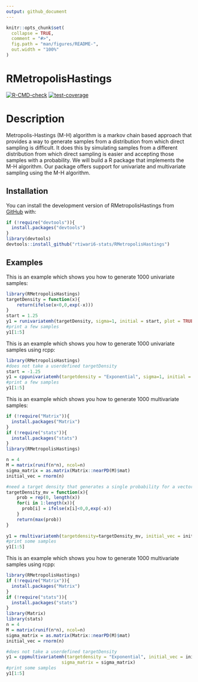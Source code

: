 ```yaml
---
output: github_document
---
```


<!-- README.md is generated from README.Rmd. Please edit that file -->

```r
knitr::opts_chunk$set(
  collapse = TRUE,
  comment = "#>",
  fig.path = "man/figures/README-",
  out.width = "100%"
)
```

# RMetropolisHastings

<!-- badges: start -->
[![R-CMD-check](https://github.com/rtiwari6-stats/RMetropolisHastings/actions/workflows/R-CMD-check.yaml/badge.svg)](https://github.com/rtiwari6-stats/RMetropolisHastings/actions/workflows/R-CMD-check.yaml)
[![test-coverage](https://github.com/rtiwari6-stats/RMetropolisHastings/actions/workflows/test-coverage.yaml/badge.svg)](https://github.com/rtiwari6-stats/RMetropolisHastings/actions/workflows/test-coverage.yaml)
<!-- badges: end -->

# Description

Metropolis-Hastings (M-H) algorithm is a markov chain based approach that provides a way to generate samples from a distribution from which direct sampling is difficult. It does this by simulating samples from a different distribution from which direct sampling is easier and accepting those samples with a probability. We will build a R package that implements the M-H algorithm.   Our package offers support for univariate and multivariate sampling using the M-H algorithm.


## Installation

You can install the development version of RMetropolisHastings from [GitHub](https://github.com/rtiwari6-stats/RMetropolisHastings) with:

```r
if (!require("devtools")){
  install.packages("devtools") 
}
library(devtools)
devtools::install_github("rtiwari6-stats/RMetropolisHastings")
```


## Examples

This is an example which shows you how to generate 1000 univariate samples:

```r
library(RMetropolisHastings)
targetDensity = function(x){
    return(ifelse(x<0,0,exp(-x)))
}
start = 1.25
y1 = runivariatemh(targetDensity, sigma=1, initial = start, plot = TRUE)
#print a few samples
y1[1:5]
```


This is an example which shows you how to generate 1000 univariate samples using rcpp:

```r
library(RMetropolisHastings)
#does not take a userdefined targetDensity
start = -1.25
y1 = cppunivariatemh(targetdensity = "Exponential", sigma=1, initial = start, plot = TRUE)
#print a few samples
y1[1:5]
```

This is an example which shows you how to generate 1000 multivariate samples:

```r
if (!require("Matrix")){
  install.packages("Matrix") 
}
if (!require("stats")){
  install.packages("stats") 
}
library(RMetropolisHastings)

n = 4
M = matrix(runif(n*n), ncol=n)
sigma_matrix = as.matrix(Matrix::nearPD(M)$mat)
initial_vec = rnorm(n)

#need a target density that generates a single probability for a vector x
targetDensity_mv = function(x){
    prob = rep(0, length(x))
    for(i in 1:length(x)){
      prob[i] = ifelse(x[i]<0,0,exp(-x))
    }
    return(max(prob))
}
  
y1 = rmultivariatemh(targetdensity=targetDensity_mv, initial_vec = initial_vec, sigma_matrix = sigma_matrix)
#print some samples
y1[1:5]
```

This is an example which shows you how to generate 1000 multivariate samples using rcpp:

```r
library(RMetropolisHastings)
if (!require("Matrix")){
  install.packages("Matrix") 
}
if (!require("stats")){
  install.packages("stats") 
}
library(Matrix)
library(stats)
n = 4
M = matrix(runif(n*n), ncol=n)
sigma_matrix = as.matrix(Matrix::nearPD(M)$mat)
initial_vec = rnorm(n)

#does not take a userdefined targetDensity
y1 = cppmultivariatemh(targetdensity = "Exponential", initial_vec = initial_vec, 
                     sigma_matrix = sigma_matrix)
#print some samples
y1[1:5]
```

